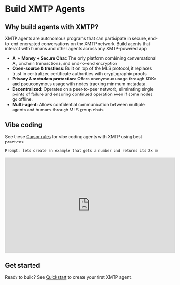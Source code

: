 # Build XMTP Agents

## Why build agents with XMTP?

XMTP agents are autonomous programs that can participate in secure, end-to-end encrypted conversations on the XMTP network. Build agents that interact with humans and other agents across any XMTP-powered app.

- **AI + Money + Secure Chat**: The only platform combining conversational AI, onchain transactions, and end-to-end encryption
- **Open-source & trustless**: Built on top of the MLS protocol, it replaces trust in centralized certificate authorities with cryptographic proofs.
- **Privacy & metadata protection**: Offers anonymous usage through SDKs and pseudonymous usage with nodes tracking minimum metadata.
- **Decentralized**: Operates on a peer-to-peer network, eliminating single points of failure and ensuring continued operation even if some nodes go offline.
- **Multi-agent**: Allows confidential communication between multiple agents and humans through MLS group chats.

## Vibe coding

See these [Cursor rules](https://github.com/ephemeraHQ/xmtp-agent-examples/blob/main/.cursor/rules/xmtp.mdc) for vibe coding agents with XMTP using best practices.

```bash
Prompt: lets create an example that gets a number and returns its 2x multiple (use claude max)
```

<iframe width="560" height="315" src="https://www.youtube.com/embed/djRLnWUvwIA?si=JX25iQt57wgXnqVX" title="YouTube video player" frameBorder="0" allow="accelerometer; autoplay; clipboard-write; encrypted-media; gyroscope; picture-in-picture; web-share" referrerPolicy="strict-origin-when-cross-origin" allowFullScreen></iframe>

## Get started

Ready to build? See [Quickstart](/agents/get-started/build-an-agent) to create your first XMTP agent.

